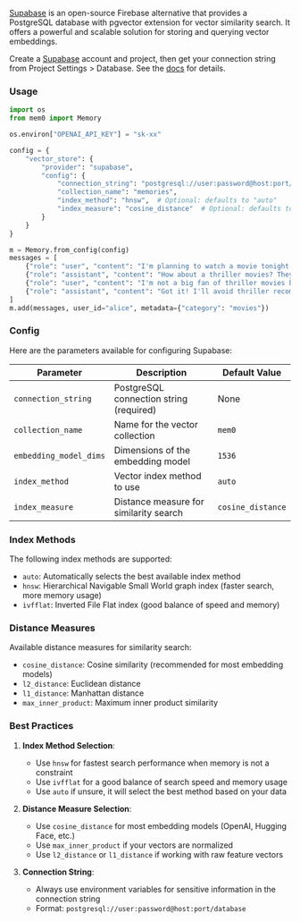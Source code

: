 [Supabase](https://supabase.com/) is an open-source Firebase alternative that provides a PostgreSQL database with pgvector extension for vector similarity search. It offers a powerful and scalable solution for storing and querying vector embeddings.

Create a [Supabase](https://supabase.com/dashboard/projects) account and project, then get your connection string from Project Settings > Database. See the [docs](https://supabase.github.io/vecs/hosting/) for details.

### Usage

```python
import os
from mem0 import Memory

os.environ["OPENAI_API_KEY"] = "sk-xx"

config = {
    "vector_store": {
        "provider": "supabase",
        "config": {
            "connection_string": "postgresql://user:password@host:port/database",
            "collection_name": "memories",
            "index_method": "hnsw",  # Optional: defaults to "auto"
            "index_measure": "cosine_distance"  # Optional: defaults to "cosine_distance"
        }
    }
}

m = Memory.from_config(config)
messages = [
    {"role": "user", "content": "I'm planning to watch a movie tonight. Any recommendations?"},
    {"role": "assistant", "content": "How about a thriller movies? They can be quite engaging."},
    {"role": "user", "content": "I'm not a big fan of thriller movies but I love sci-fi movies."},
    {"role": "assistant", "content": "Got it! I'll avoid thriller recommendations and suggest sci-fi movies in the future."}
]
m.add(messages, user_id="alice", metadata={"category": "movies"})
```

### Config

Here are the parameters available for configuring Supabase:

| Parameter | Description | Default Value |
| --- | --- | --- |
| `connection_string` | PostgreSQL connection string (required) | None |
| `collection_name` | Name for the vector collection | `mem0` |
| `embedding_model_dims` | Dimensions of the embedding model | `1536` |
| `index_method` | Vector index method to use | `auto` |
| `index_measure` | Distance measure for similarity search | `cosine_distance` |

### Index Methods

The following index methods are supported:

- `auto`: Automatically selects the best available index method
- `hnsw`: Hierarchical Navigable Small World graph index (faster search, more memory usage)
- `ivfflat`: Inverted File Flat index (good balance of speed and memory)

### Distance Measures

Available distance measures for similarity search:

- `cosine_distance`: Cosine similarity (recommended for most embedding models)
- `l2_distance`: Euclidean distance
- `l1_distance`: Manhattan distance
- `max_inner_product`: Maximum inner product similarity

### Best Practices

1. **Index Method Selection**:
   - Use `hnsw` for fastest search performance when memory is not a constraint
   - Use `ivfflat` for a good balance of search speed and memory usage
   - Use `auto` if unsure, it will select the best method based on your data

2. **Distance Measure Selection**:
   - Use `cosine_distance` for most embedding models (OpenAI, Hugging Face, etc.)
   - Use `max_inner_product` if your vectors are normalized
   - Use `l2_distance` or `l1_distance` if working with raw feature vectors

3. **Connection String**:
   - Always use environment variables for sensitive information in the connection string
   - Format: `postgresql://user:password@host:port/database`

